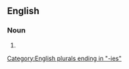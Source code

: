 ==English==

===Noun===
{{head|en|noun plural form}}

# {{plural of|granularity|lang=en}}

[[Category:English plurals ending in "-ies"]]